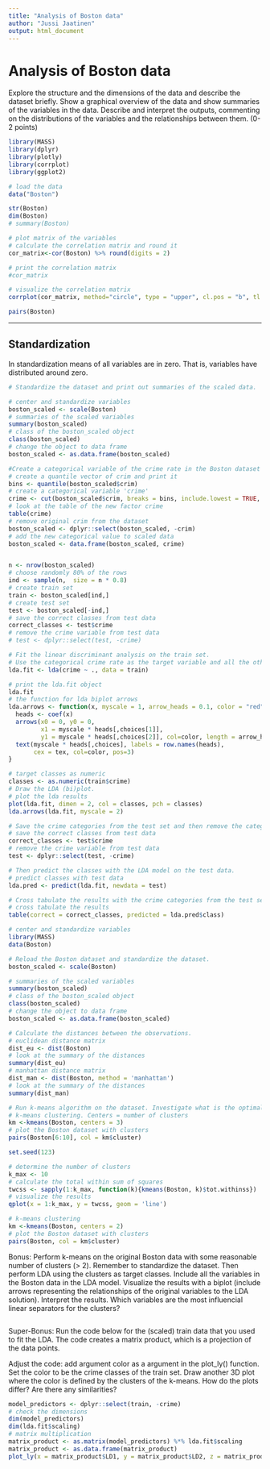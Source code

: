 ```yaml
---
title: "Analysis of Boston data"
author: "Jussi Jaatinen"
output: html_document
---
```


# Analysis of Boston data

 Explore the structure and the dimensions of the data and describe the dataset briefly.
Show a graphical overview of the data and show summaries of the variables in the data. Describe and interpret the outputs, commenting on the distributions of the variables and the relationships between them. (0-2 points)

```r

library(MASS)
library(dplyr)
library(plotly)
library(corrplot)
library(ggplot2)

# load the data
data("Boston")

str(Boston)
dim(Boston)
# summary(Boston)

# plot matrix of the variables
# calculate the correlation matrix and round it
cor_matrix<-cor(Boston) %>% round(digits = 2)

# print the correlation matrix
#cor_matrix

# visualize the correlation matrix
corrplot(cor_matrix, method="circle", type = "upper", cl.pos = "b", tl.pos = "d", tl.cex = 0.6)

pairs(Boston)

```

***
## Standardization

In standardization means of all variables are in zero. That is, variables have distributed around zero.


```r
# Standardize the dataset and print out summaries of the scaled data.

# center and standardize variables
boston_scaled <- scale(Boston)
# summaries of the scaled variables
summary(boston_scaled)
# class of the boston_scaled object
class(boston_scaled)
# change the object to data frame
boston_scaled <- as.data.frame(boston_scaled)

#Create a categorical variable of the crime rate in the Boston dataset (from the scaled crime rate). Use the quantiles as the break points in the categorical variable. Drop the old crime rate variable from the dataset. Divide the dataset to train and test sets, so that 80% of the data belongs to the train set.
# create a quantile vector of crim and print it
bins <- quantile(boston_scaled$crim)
# create a categorical variable 'crime'
crime <- cut(boston_scaled$crim, breaks = bins, include.lowest = TRUE, label = c("low", "med_low", "med_high", "high"))
# look at the table of the new factor crime
table(crime)
# remove original crim from the dataset
boston_scaled <- dplyr::select(boston_scaled, -crim)
# add the new categorical value to scaled data
boston_scaled <- data.frame(boston_scaled, crime)


n <- nrow(boston_scaled)
# choose randomly 80% of the rows
ind <- sample(n,  size = n * 0.8)
# create train set
train <- boston_scaled[ind,]
# create test set 
test <- boston_scaled[-ind,]
# save the correct classes from test data
correct_classes <- test$crime
# remove the crime variable from test data
# test <- dplyr::select(test, -crime)


```

  

```r

# Fit the linear discriminant analysis on the train set.
# Use the categorical crime rate as the target variable and all the other variables in the dataset as predictor variables.
lda.fit <- lda(crime ~ ., data = train)

# print the lda.fit object
lda.fit
# the function for lda biplot arrows
lda.arrows <- function(x, myscale = 1, arrow_heads = 0.1, color = "red", tex = 0.75, choices = c(1,2)){
  heads <- coef(x)
  arrows(x0 = 0, y0 = 0, 
         x1 = myscale * heads[,choices[1]], 
         y1 = myscale * heads[,choices[2]], col=color, length = arrow_heads)
  text(myscale * heads[,choices], labels = row.names(heads), 
       cex = tex, col=color, pos=3)
}

# target classes as numeric
classes <- as.numeric(train$crime)
# Draw the LDA (bi)plot.
# plot the lda results
plot(lda.fit, dimen = 2, col = classes, pch = classes)
lda.arrows(lda.fit, myscale = 2)

```

 

```r

# Save the crime categories from the test set and then remove the categorical crime variable from the test dataset. 
# save the correct classes from test data
correct_classes <- test$crime
# remove the crime variable from test data
test <- dplyr::select(test, -crime)

# Then predict the classes with the LDA model on the test data.
# predict classes with test data
lda.pred <- predict(lda.fit, newdata = test)

# Cross tabulate the results with the crime categories from the test set. Comment on the results. (0-3 points)
# cross tabulate the results
table(correct = correct_classes, predicted = lda.pred$class)

```

  

```r
# center and standardize variables
library(MASS)
data(Boston)

# Reload the Boston dataset and standardize the dataset.
boston_scaled <- scale(Boston)

# summaries of the scaled variables
summary(boston_scaled)
# class of the boston_scaled object
class(boston_scaled)
# change the object to data frame
boston_scaled <- as.data.frame(boston_scaled)

# Calculate the distances between the observations.
# euclidean distance matrix
dist_eu <- dist(Boston)
# look at the summary of the distances
summary(dist_eu)
# manhattan distance matrix
dist_man <- dist(Boston, method = 'manhattan')
# look at the summary of the distances
summary(dist_man)

# Run k-means algorithm on the dataset. Investigate what is the optimal number of clusters and run the algorithm again. Visualize the clusters (for example with the pairs() or ggpairs() functions, where the clusters are separated with colors) and interpret the results.
# k-means clustering. Centers = number of clusters
km <-kmeans(Boston, centers = 3)
# plot the Boston dataset with clusters
pairs(Boston[6:10], col = km$cluster)

set.seed(123)

# determine the number of clusters
k_max <- 10
# calculate the total within sum of squares
twcss <- sapply(1:k_max, function(k){kmeans(Boston, k)$tot.withinss})
# visualize the results
qplot(x = 1:k_max, y = twcss, geom = 'line')

# k-means clustering
km <-kmeans(Boston, centers = 2)
# plot the Boston dataset with clusters
pairs(Boston, col = km$cluster)

```

Bonus: Perform k-means on the original Boston data with some reasonable number of clusters (> 2). Remember to standardize the dataset. Then perform LDA using the clusters as target classes. Include all the variables in the Boston data in the LDA model. Visualize the results with a biplot (include arrows representing the relationships of the original variables to the LDA solution). Interpret the results. Which variables are the most influencial linear separators for the clusters? 

```r

```

Super-Bonus: Run the code below for the (scaled) train data that you used to fit the LDA. The code creates a matrix product, which is a projection of the data points.

Adjust the code: add argument color as a argument in the plot_ly() function. Set the color to be the crime classes of the train set. Draw another 3D plot where the color is defined by the clusters of the k-means. How do the plots differ? Are there any similarities? 

```r

model_predictors <- dplyr::select(train, -crime)
# check the dimensions
dim(model_predictors)
dim(lda.fit$scaling)
# matrix multiplication
matrix_product <- as.matrix(model_predictors) %*% lda.fit$scaling
matrix_product <- as.data.frame(matrix_product)
plot_ly(x = matrix_product$LD1, y = matrix_product$LD2, z = matrix_product$LD3, type= 'scatter3d', mode='markers')

```




```r

```




```r

```




```r

```











